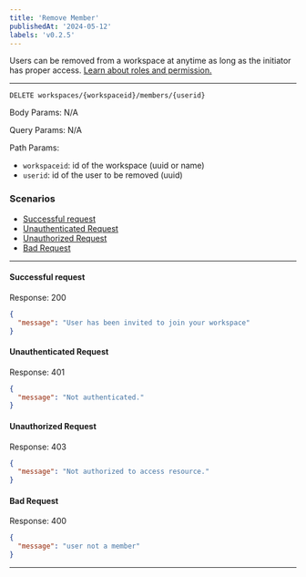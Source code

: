 ```yaml
---
title: 'Remove Member'
publishedAt: '2024-05-12'
labels: 'v0.2.5'
---
```


Users can be removed from a workspace at anytime as long as the initiator has proper access. [Learn about roles and permission.](../../../Auth/Authentication)

---

`DELETE workspaces/{workspaceid}/members/{userid}`

Body Params: N/A

Query Params: N/A

Path Params:

- `workspaceid`: id of the workspace (uuid or name)
- `userid`: id of the user to be removed (uuid)

### Scenarios

- [Successful request](#successful-request)
- [Unauthenticated Request](#unauthenticated-request)
- [Unauthorized Request](#unauthorized-request)
- [Bad Request](#bad-request)

---

#### Successful request

Response: 200

```json
{
  "message": "User has been invited to join your workspace"
}
```

#### Unauthenticated Request

Response: 401

```json
{
  "message": "Not authenticated."
}
```

#### Unauthorized Request

Response: 403

```json
{
  "message": "Not authorized to access resource."
}
```

#### Bad Request

Response: 400

```json
{
  "message": "user not a member"
}
```

---
